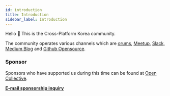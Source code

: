 ```yaml
---
id: introduction
title: Introduction
sidebar_label: Introduction
---
```



<AdFitMobileBanner
  unit="DAN-YpcHf9p49U5ykXi8"
  className="adfit-top-mobile"
/>

Hello 👋 This is the Cross-Platform Korea community.

The community operates various channels which are [orums](https://forums.crossplatformkorea.com), [Meetup](https://www.meetup.com/en-KR/crossplatformkorea), [Slack](https://dooboolab.com/joinCPKorea), [Medium Blog](https://medium.com/crossplatformkorea) and [Github Opensource](https://github.com/crossplatformkorea).

### Sponsor

Sponsors who have supported us during this time can be found at [Open Collective](https://opencollective.com/dooboolab-community).

<strong><a href="mailto:support@dooboolab.com">E-mail sponsorship inquiry</a></strong>

<AdFitMobileBanner
  unit="DAN-weLLBNA8C31gpo1t"
  className="adfit-bottom-mobile"
/>
